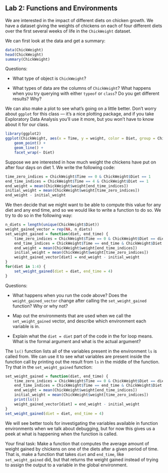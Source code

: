 ## Lab 2: Functions and Environments


We are interested in the impact of different diets on chicken growth.
We have a dataset giving the weights of chickens on each of four different diets over the first several weeks of life in the `ChickWeight` dataset.

We can first look at the data and get a summary:

```r
data(ChickWeight)
head(ChickWeight)
summary(ChickWeight)
```

Questions:

- What type of object is `ChickWeight`?

- What types of data are the columns of `ChickWeight`? What happens when you try querying with either `typeof` or `class`? Do you get different results? Why?

We can also make a plot to see what's going on a little better.
Don't worry about `ggplot` for this class --- it's a nice plotting package, and if you take Exploratory Data Analysis you'll use it more, but you won't have to know about it for our class.
```r
library(ggplot2)
ggplot(ChickWeight, aes(x = Time, y = weight, color = Diet, group = Chick)) +
    geom_point() +
    geom_line() +
    facet_wrap(~ Diet)
```

Suppose we are interested in how much weight the chickens have put on after four days on diet 1.
We write the following code:
```r
time_zero_indices = ChickWeight$Time == 0 & ChickWeight$Diet == 1
end_time_indices = ChickWeight$Time == 4 & ChickWeight$Diet == 1
end_weight = mean(ChickWeight$weight[end_time_indices])
initial_weight = mean(ChickWeight$weight[time_zero_indices])
end_weight - initial_weight
```

We then decide that we might want to be able to compute this value for any diet and any end time, and so we would like to write a function to do so.
We try to do so in the following way:
```r
n_diets = length(unique(ChickWeight$Diet))
weight_gained_vector = rep(NA, n_diets)
set_weight_gained = function(diet, end_time) {
    time_zero_indices = ChickWeight$Time == 0 & ChickWeight$Diet == diet
    end_time_indices = ChickWeight$Time == end_time & ChickWeight$Diet == diet
    end_weight = mean(ChickWeight$weight[end_time_indices])
    initial_weight = mean(ChickWeight$weight[time_zero_indices])
    weight_gained_vector[diet] = end_weight - initial_weight
}
for(diet in 1:4) {
    set_weight_gained(diet = diet, end_time = 4)
}
```

Questions:

- What happens when you run the code above? Does the `weight_gained_vector` change after calling the `set_weight_gained` function? Why or why not?

- Map out the environments that are used when we call the `set_weight_gained` vector, and describe which environment each variable is in.

- Explain what the `diet = diet` part of the code in the for loop means. What is the formal argument and what is the actual argument?

The `ls()` function lists all of the variables present in the environment `ls` is called from.
We can use it to see what variables are present inside the function call by printing out the result from `ls` in the middle of the function.
Try that in the `set_weight_gained` function:
```r
set_weight_gained = function(diet, end_time) {
    time_zero_indices = ChickWeight$Time == 0 & ChickWeight$Diet == diet
    end_time_indices = ChickWeight$Time == end_time & ChickWeight$Diet == diet
    end_weight = mean(ChickWeight$weight[end_time_indices])
    initial_weight = mean(ChickWeight$weight[time_zero_indices])
    print(ls())
    weight_gained_vector[diet] = end_weight - initial_weight
}
set_weight_gained(diet = diet, end_time = 4)
```
We will see better tools for investigating the variables available in function environments when we talk about debugging, but for now this gives us a peek at what is happening when the function is called.

Your final task: Make a function that computes the average amount of weight gained by chickens on one of the diets after a given period of time.
That is, make a function that takes `diet` and `end_time`, like `set_weight_gained` did, but that returns the weight gained instead of trying to assign the output to a variable in the global environment.